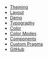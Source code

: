 
- [Theming](/theming)
- [Layout](/layout)
- [Demo](/demo)
- [Typography](/typography)
- [Color](/color)
- [Color Modes](/color-modes)
- [Components](/components)
- [Custom Pragma](/custom-pragma)
- [GitHub](https://github.com/system-ui/theme-ui)
